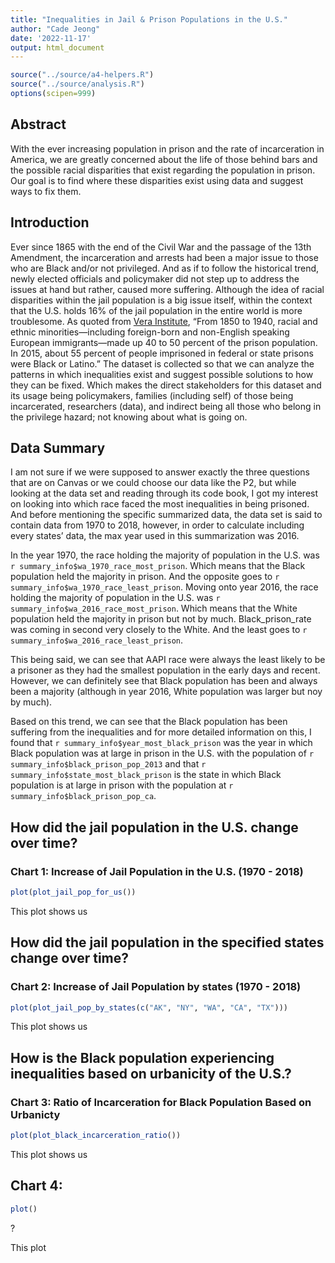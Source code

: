 ```yaml
---
title: "Inequalities in Jail & Prison Populations in the U.S."
author: "Cade Jeong"
date: '2022-11-17'
output: html_document
---
```


```r
source("../source/a4-helpers.R")
source("../source/analysis.R")
options(scipen=999)
```

## Abstract 
With the ever increasing population in prison and the rate of incarceration in America, we are greatly concerned about the life of those behind bars and the possible racial disparities that exist regarding the population in prison. Our goal is to find where these disparities exist using data and suggest ways to fix them.

## Introduction 
Ever since 1865 with the end of the Civil War and the passage of the 13th Amendment, the incarceration and arrests had been a major issue to those who are Black and/or not privileged. 
And as if to follow the historical trend, newly elected officials and policymaker did not step up 
to address the issues at hand but rather, caused more suffering. Although the idea of racial disparities within the jail population is a big issue itself, within the context that the U.S. holds 16% of the jail population in the entire world is more troublesome. As quoted from [Vera Institute](https://www.vera.org/), “From 1850 to 1940, racial and ethnic minorities—including foreign-born and non-English speaking European immigrants—made up 40 to 50 percent of the prison population. In 2015, about 55 percent of people imprisoned in federal or state prisons were Black or Latino.” The dataset is collected so that we can analyze the patterns in which inequalities exist and suggest possible solutions to how they can be fixed. Which makes the direct stakeholders for this dataset and its usage being policymakers, families (including self) of those being incarcerated, researchers (data), and indirect being all those who belong in the privilege hazard; not knowing about what is going on. 

## Data Summary 
I am not sure if we were supposed to answer exactly the three questions that are on Canvas or we could choose our data like the P2, but while looking at the data set and reading through its code book, I got my interest on looking into which race faced the most inequalities in being prisoned.
And before mentioning the specific summarized data, the data set is said to contain data from 1970 to 2018, however, in order to calculate including every states' data, the max year used in this summarization was 2016.

In the year 1970, the race holding the majority of population in the U.S. was `r summary_info$wa_1970_race_most_prison`. Which means that the Black population held the majority in prison. And the opposite goes to `r summary_info$wa_1970_race_least_prison`.
Moving onto year 2016, the race holding the majority of population in the U.S. was `r summary_info$wa_2016_race_most_prison`. Which means that the White population held the majority in prison but not by much. Black_prison_rate was coming in second very closely to the White. And the least goes to `r summary_info$wa_2016_race_least_prison`.

This being said, we can see that AAPI race were always the least likely to be a prisoner as they had the smallest population in the early days and recent. However, we can definitely see that Black population has been and always been a majority (although in year 2016, White population was larger but noy by much). 

Based on this trend, we can see that the Black population has been suffering from the inequalities and for more detailed information on this, I found that `r summary_info$year_most_black_prison` was the year in which Black population was at large in prison in the U.S. with the population of `r summary_info$black_prison_pop_2013` and that `r summary_info$state_most_black_prison` is the state in which Black population is at large in prison with the population at `r summary_info$black_prison_pop_ca`.

## How did the jail population in the U.S. change over time?
### Chart 1: Increase of Jail Population in the U.S. (1970 - 2018)
```r
plot(plot_jail_pop_for_us())
```

This plot shows us 

## How did the jail population in the specified states change over time?
### Chart 2: Increase of Jail Population by states (1970 - 2018)
```r
plot(plot_jail_pop_by_states(c("AK", "NY", "WA", "CA", "TX")))
```

This plot shows us

## How is the Black population experiencing inequalities based on urbanicity of the U.S.?
### Chart 3: Ratio of Incarceration for Black Population Based on Urbanicty
```r
plot(plot_black_incarceration_ratio())
```

This plot shows us

## Chart 4:
```r
plot()
```
?

This plot